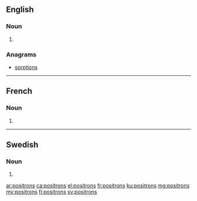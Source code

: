 {{also|positróns}}
==English==

===Noun===
{{head|en|noun plural form}}

# {{plural of|positron|lang=en}}

===Anagrams===
* [[sorptions#English|sorptions]]

----

==French==

===Noun===
{{head|fr|noun plural form|g=m}}

# {{plural of|positron|lang=fr}}

----

==Swedish==

===Noun===
{{head|sv|noun form}}

# {{sv-noun-form-indef-gen|positron}}

[[ar:positrons]]
[[ca:positrons]]
[[el:positrons]]
[[fr:positrons]]
[[ku:positrons]]
[[mg:positrons]]
[[my:positrons]]
[[fi:positrons]]
[[sv:positrons]]
